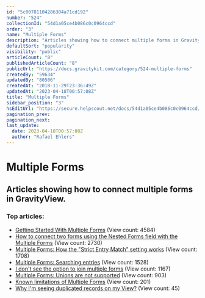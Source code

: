 ```yaml
---
id: "5c00781104286304a71cd192"
number: "524"
collectionId: "54d1a05ce4b086c0c0964ccd"
order: "3"
name: "Multiple Forms"
description: "Articles showing how to connect multiple forms in GravityView."
defaultSort: "popularity"
visibility: "public"
articleCount: "8"
publishedArticleCount: "8"
publicUrl: "https://docs.gravitykit.com/category/524-multiple-forms"
createdBy: "59634"
updatedBy: "80506"
createdAt: "2018-11-29T23:36:49Z"
updatedAt: "2023-04-18T00:57:08Z"
title: "Multiple Forms"
sidebar_position: "3"
hsEditUrl: "https://secure.helpscout.net/docs/54d1a05ce4b086c0c0964ccd/article/5c00781104286304a71cd192"
pagination_prev: 
pagination_next: 
last_update:
  date: 2023-04-18T00:57:08Z
  author: "Rafael Ehlers"
---
```


# Multiple Forms

## Articles showing how to connect multiple forms in GravityView.

### Top articles: 

- [Getting Started With Multiple Forms](528-getting-started-with-multiple-forms) (View count: 4584)
- [How to connect two forms using the Nested Forms field with the Multiple Forms](751-how-to-connect-two-forms-using-the-nested-forms-field-with-the-multiple-forms) (View count: 2730)
- [Multiple Forms: How the "Strict Entry Match" setting works](527-multiple-forms-strict-match) (View count: 1708)
- [Multiple Forms: Searching entries](525-multiple-forms-searching-entries) (View count: 1528)
- [I don't see the option to join multiple forms](627-joining-multiple-forms) (View count: 1167)
- [Multiple Forms: Unions are not supported](722-multiple-forms-unions-are-not-supported) (View count: 903)
- [Known limitations of Multiple Forms](873-known-limitations-of-multiple-forms) (View count: 201)
- [Why I'm seeing duplicated records on my View?](911-why-im-seeing-duplicated-records-on-my-view) (View count: 45)


